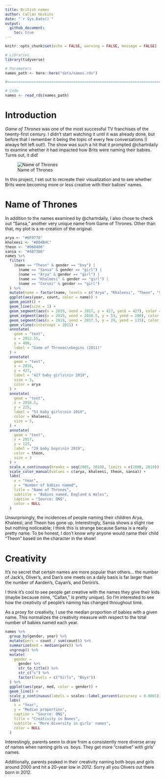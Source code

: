```yaml
---
title: British names
author: Callan Hoskins
date: "`r Sys.Date()`"
output: 
  github_document:
    toc: true
---
```


```r
knitr::opts_chunk$set(echo = FALSE, warning = FALSE, message = FALSE)
```

```r
# Libraries
library(tidyverse)

# Parameters
names_path <- here::here("data/names.rds")

#===============================================================================

# Code
names <- read_rds(names_path)
```

# Introduction

*Game of Thrones* was one of the most successful TV franchises of the twenty-first century. I didn't start watching it until it was already done, but before that I remember it being the topic of every few conversations (I always felt left out!). The show was such a hit that it prompted \@chartrdaily to examine whether it had impacted how Brits were naming their babies. Turns out, it did!

![Name of Thrones](./name_of_thrones.png)

In this project, I set out to recreate their visualization and to see whether Brits were becoming more or less creative with their babies' names. 

# Name of Thrones

In addition to the names examined by \@chartrdaily, I also chose to check out "Sansa," another very unique name from Game of Thrones. Other than that, my plot is a re-creation of the original. 

```r
arya <- "#6F9778"
khaleesi <- "#804B4C"
theon <- "#060406"
sansa <- "#487386"
names %>% 
  filter(
    (name == "Theon" & gender == "boy") |
      (name == "Sansa" & gender == "girl") |
      (name == "Arya" & gender == "girl") |
      (name == "Khaleesi" & gender == "girl") |
      (name == "Cersei" & gender == "girl")
  ) %>% 
  mutate(name = factor(name, levels = c("Arya", "Khaleesi", "Theon", "Sansa"))) %>% 
  ggplot(aes(year, count, color = name)) + 
  geom_point() + 
  geom_line(size = 1) + 
  geom_segment(aes(x = 2019, xend = 2017, y = 427, yend = 427), color = arya) + 
  geom_segment(aes(x = 2019, xend = 2018.5, y = 53, yend = 200), color = khaleesi) + 
  geom_segment(aes(x = 2019, xend = 2017.5, y = 29, yend = 115), color = theon) + 
  geom_vline(xintercept = 2011) + 
  annotate(
    geom = "text", 
    x = 2012.55, 
    y = 400, 
    label = "Game of Thrones\nbegins (2011)"
  ) + 
  annotate(
    geom = "text", 
    x = 2016, 
    y = 427, 
    label = "427 baby girls\nin 2019", 
    size = 3, 
    color = arya
  ) + 
  annotate(
    geom = "text", 
    x = 2018.5,
    y = 225,
    label = "53 baby girls\nin 2019", 
    color = khaleesi, 
    size = 3,
  ) + 
  annotate(
    geom = "text", 
    x = 2017, 
    y = 125, 
    label = "29 baby boys\nin 2019", 
    color = theon, 
    size = 3
  ) + 
  scale_x_continuous(breaks = seq(2005, 2019), limits = c(2008, 2019)) +
  scale_color_manual(values = c(arya, khaleesi, theon, sansa)) + 
  labs(
    x = "Year", 
    y = "Number of babies named", 
    title = "Name of Thrones", 
    subtitle = "Babies named, England & Wales", 
    caption = "Source: ONS", 
    color = NULL
  )
```
Unsurprisingly, the incidences of people naming their children Arya, Khaleesi, and Theon has gone up. Interestingly, Sansa shows a slight rise but nothing noticeable; I think this is strange because Sansa is a really pretty name. To be honest, I don't know *why* anyone would name their child "Theon" based on the character in the show!

# Creativity

It's no secret that certain names are more popular than others... the number of Jack's, Oliver's, and Dan's one meets on a daily basis is far larger than the number of Aarden's, Cayan's, and Deniro's. 

I think it's cool to see people get creative with the names they give their kids (maybe because mine, "Callan," is pretty unique). So I'm interested to see how the creativity of people's naming has changed throughout time. 

As a proxy for creativity, I use the median proportion of babies with a given name. This normalizes the creativity measure with respect to the total number of babies named each year.  

```r
names %>% 
  group_by(gender, year) %>% 
  mutate(perc = count / sum(count)) %>% 
  summarize(med = median(perc)) %>% 
  ungroup() %>% 
  mutate(
    gender = 
      gender %>% 
      str_to_title() %>% 
      str_c("s") %>% 
      factor(levels = c("Girls", "Boys"))
  ) %>% 
  ggplot(aes(year, med, color = gender)) + 
  geom_line() + 
  scale_y_continuous(labels = scales::label_percent(accuracy = 0.0001)) + 
  labs(
    x = "Year", 
    y = "Median proportion", 
    caption = "Source: ONS", 
    title = "Creativity in Names", 
    subtitle = "More diversity in girls' names", 
    color = NULL
  )
```

Interestingly, parents seem to draw from a consistently more diverse array of names when naming girls vs. boys. They get more "creative" with girls' names. 

Additionally, parents peaked in their creativity naming both boys and girls around 2000 and hit a 20-year low in 2012. Sorry all you Olivers out there born in 2012. 
